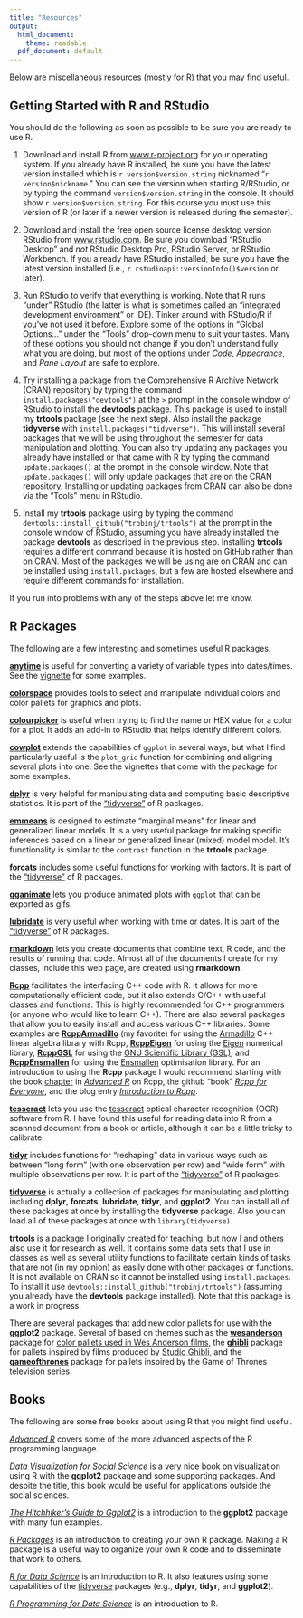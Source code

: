 ```yaml
---
title: "Resources"
output:
  html_document:
    theme: readable
  pdf_document: default
---
```


Below are miscellaneous resources (mostly for R) that you may find useful.

## Getting Started with R and RStudio

You should do the following as soon as possible to be sure you are ready to use R. 

1. Download and install R from [www.r-project.org](https://www.r-project.org) for your operating system. If you already have R installed, be sure you have the latest version installed which is `r version$version.string` nicknamed "`r version$nickname`." You can see the version when starting R/RStudio, or by typing the command `version$version.string` in the console. It should show ``r version$version.string``. For this course you must use this version of R (or later if a newer version is released during the semester). 

0. Download and install the free open source license desktop version RStudio from [www.rstudio.com](https://www.rstudio.com). Be sure you download "RStudio Desktop" and *not* RStudio Desktop Pro, RStudio Server, or RStudio Workbench. If you already have RStudio installed, be sure you have the latest version installed (i.e., `r rstudioapi::versionInfo()$version` or later).

0. Run RStudio to verify that everything is working. Note that R runs "under" RStudio (the latter is what is sometimes called an "integrated development environment" or IDE). Tinker around with RStudio/R if you've not used it before. Explore some of the options in "Global Options..." under the "Tools" drop-down menu to suit your tastes. Many of these options you should not change if you don't understand fully what you are doing, but most of the options under *Code*, *Appearance*, and *Pane Layout* are safe to explore. 

0. Try installing a package from the Comprehensive R Archive Network (CRAN) repository by typing the command `install.packages("devtools")` at the `>` prompt in the console window of RStudio to install the **devtools** package. This package is used to install my **trtools** package (see the next step). Also install the package **tidyverse** with `install.packages("tidyverse")`. This will install several packages that we will be using throughout the semester for data manipulation and plotting. You can also try updating any packages you already have installed or that came with R by typing the command `update.packages()` at the prompt in the console window. Note that `update.packages()` will only update packages that are on the CRAN repository. Installing or updating packages from CRAN can also be done via the "Tools" menu in RStudio. 

0. Install my **trtools** package using by typing the command `devtools::install_github("trobinj/trtools")` at the prompt in the console window of RStudio, assuming you have already installed the package **devtools** as described in the previous step. Installing **trtools** requires a different command because it is hosted on GitHub rather than on CRAN. Most of the packages we will be using are on CRAN and can be installed using `install.packages`, but a few are hosted elsewhere and require different commands for installation. 

If you run into problems with any of the steps above let me know.

## R Packages

The following are a few interesting and sometimes useful R packages. 

[**anytime**](https://cran.r-project.org/web/packages/anytime/index.html) is useful for converting a variety of variable types into dates/times. See the [vignette](https://cran.r-project.org/web/packages/anytime/vignettes/anytime-introduction.pdf) for some examples. 

[**colorspace**](http://colorspace.r-forge.r-project.org) provides tools to select and manipulate individual colors and color pallets for graphics and plots.

[**colourpicker**](https://github.com/daattali/colourpicker) is useful when trying to find the name or HEX value for a color for a plot. It adds an add-in to RStudio that helps identify different colors. 

[**cowplot**](https://cran.r-project.org/web/packages/cowplot/index.html) extends the capabilities of `ggplot` in several ways, but what I find particularly useful is the `plot_grid` function for combining and aligning several plots into one. See the vignettes that come with the package for some examples. 

[**dplyr**](http://dplyr.tidyverse.org) is very helpful for manipulating data and computing basic descriptive statistics. It is part of the ["tidyverse"](https://www.tidyverse.org) of R packages. 

[**emmeans**](https://cran.r-project.org/web/packages/emmeans/index.html) is designed to estimate "marginal means" for linear and generalized linear models. It is a very useful package for making specific inferences based on a linear or generalized linear (mixed) model model. It's functionality is similar to the `contrast` function in the **trtools** package. 

[**forcats**](https://github.com/tidyverse/forcats) includes some useful functions for working with factors. It is part of the ["tidyverse"](https://www.tidyverse.org) of R packages.

[**gganimate**](https://github.com/thomasp85/gganimate) lets you produce animated plots with `ggplot` that can be exported as gifs.

[**lubridate**](http://lubridate.tidyverse.org) is very useful when working with time or dates. It is part of the ["tidyverse"](https://www.tidyverse.org) of R packages. 

[**rmarkdown**](http://rmarkdown.rstudio.com) lets you create documents that combine text, R code, and the results of running that code. Almost all of the documents I create for my classes, include this web page, are created using **rmarkdown**. 

[**Rcpp**](http://dirk.eddelbuettel.com/code/rcpp.html) facilitates the interfacing C++ code with R. It allows for more computationally efficient code, but it also extends C/C++ with useful classes and functions. This is highly recommended for C++ programmers (or anyone who would like to learn C++). There are also several packages that allow you to easily install and access various C++ libraries. Some examples are [**RcppArmadillo**](http://dirk.eddelbuettel.com/code/rcpp.armadillo.html) (my favorite) for using the [Armadillo](http://arma.sourceforge.net) C++ linear algebra library with Rcpp, [**RcppEigen**](http://dirk.eddelbuettel.com/code/rcpp.eigen.html) for using the [Eigen](http://eigen.tuxfamily.org/index.php?title=Main_Page) numerical library, [**RcppGSL**](http://dirk.eddelbuettel.com/code/rcpp.gsl.html) for using the [GNU Scientific Library (GSL)](https://www.gnu.org/software/gsl), and [**RcppEnsmallen**](https://cran.r-project.org/web/packages/RcppEnsmallen/index.html) for using the [Ensmallen](https://github.com/mlpack/ensmallen) optimisation library. For an introduction to using the **Rcpp** package I would recommend starting with the book [chapter](http://adv-r.had.co.nz/Rcpp.html) in [*Advanced R*](http://r-pkgs.had.co.nz) on Rcpp, the github "book" [*Rcpp for Everyone*](https://teuder.github.io/rcpp4everyone_en), and the blog entry [*Introduction to Rcpp*](https://zenglix.github.io/Rcpp_basic).

[**tesseract**](https://cran.r-project.org/web/packages/tesseract/index.html) lets you use the [tesseract](https://en.wikipedia.org/wiki/Tesseract_(software)) optical character recognition (OCR) software from R. I have found this useful for reading data into R from a scanned document from a book or article, although it can be a little tricky to calibrate. 

[**tidyr**](http://tidyr.tidyverse.org) includes functions for "reshaping" data in various ways such as between "long form" (with one observation per row) and "wide form" with multiple observations per row. It is part of the ["tidyverse"](https://www.tidyverse.org) of R packages.

[**tidyverse**](https://www.tidyverse.org/) is actually a collection of packages for manipulating and plotting including **dplyr**, **forcats**, **lubridate**, **tidyr**, and **ggplot2**. You can install all of these packages at once by installing the **tidyverse** package. Also you can load all of these packages at once with `library(tidyverse)`. 

[**trtools**](https://github.com/trobinj/trtools) is a package I originally created for teaching, but now I and others also use it for research as well. It contains some data sets that I use in classes as well as several utility functions to facilitate certain kinds of tasks that are not (in my opinion) as easily done with other packages or functions. It is not available on CRAN so it cannot be installed using `install.packages`. To install it use `devtools::install_github("trobinj/trtools")` (assuming you already have the **devtools** package installed). Note that this package is a work in progress. 

There are several packages that add new color pallets for use with the **ggplot2** package. Several of based on themes such as the [**wesanderson**](https://github.com/karthik/wesanderson) package for [color pallets used in Wes Anderson films](https://wesandersonpalettes.tumblr.com), the [**ghibli**](https://github.com/ewenme/ghibli) package for pallets inspired by films produced by [Studio Ghibli](https://en.wikipedia.org/wiki/Studio_Ghibli), and the [**gameofthrones**](https://github.com/aljrico/gameofthrones) package for pallets inspired by the Game of Thrones television series. 

## Books

The following are some free books about using R that you might find useful. 

[*Advanced R*](http://r-pkgs.had.co.nz) covers some of the more advanced aspects of the R programming language. 

[*Data Visualization for Social Science*](http://socviz.co) is a very nice book on visualization using R with the **ggplot2** package and some supporting packages. And despite the title, this book would be useful for applications outside the social sciences.

[*The Hitchhiker's Guide to Ggplot2*](https://leanpub.com/hitchhikers_ggplot2) is a introduction to the **ggplot2** package with many fun examples.  

[*R Packages*](http://r-pkgs.had.co.nz) is an introduction to creating your own R package. Making a R package is a useful way to organize your own R code and to disseminate that work to others. 

[*R for Data Science*](http://r4ds.had.co.nz) is an introduction to R. It also features using some capabilities of the [tidyverse](www.tidyverse.org) packages (e.g., **dplyr**, **tidyr**, and **ggplot2**).

[*R Programming for Data Science*](https://www.cs.upc.edu/~robert/teaching/estadistica/rprogramming.pdf) is an introduction to R.
